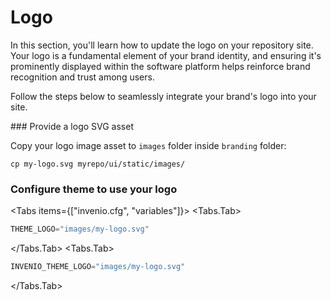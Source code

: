 
# Logo <Difficulty level="easy" />

In this section, you'll learn how to update the logo on your repository site. Your logo is a fundamental element of your brand identity, and ensuring it's prominently displayed within the software platform helps reinforce brand recognition and trust among users.

Follow the steps below to seamlessly integrate your brand's logo into your site.

<Steps>
### Provide a logo SVG asset

Copy your logo image asset to `images` folder inside `branding` folder:

```shell copy
cp my-logo.svg myrepo/ui/static/images/
```

### Configure theme to use your logo


<Tabs items={["invenio.cfg", "variables"]}>
  <Tabs.Tab>
```python copy
THEME_LOGO="images/my-logo.svg"
```
  </Tabs.Tab>
   <Tabs.Tab>
```python copy
INVENIO_THEME_LOGO="images/my-logo.svg"
```
  </Tabs.Tab>
</Tabs>
</Steps>